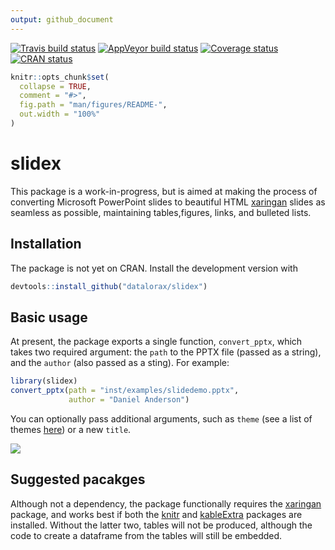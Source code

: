 ```yaml
---
output: github_document
---
```


<!-- README.md is generated from README.Rmd. Please edit that file -->

[![Travis build status](https://travis-ci.org/datalorax/slidex.svg?branch=master)](https://travis-ci.org/datalorax/slidex)
[![AppVeyor build status](https://ci.appveyor.com/api/projects/status/github/datalorax/slidex?branch=master&svg=true)](https://ci.appveyor.com/project/datalorax/slidex)
[![Coverage status](https://codecov.io/gh/datalorax/slidex/branch/master/graph/badge.svg)](https://codecov.io/github/datalorax/slidex?branch=master)
[![CRAN status](https://www.r-pkg.org/badges/version/slidex)](https://cran.r-project.org/package=slidex)

```r
knitr::opts_chunk$set(
  collapse = TRUE,
  comment = "#>",
  fig.path = "man/figures/README-",
  out.width = "100%"
)
```

# slidex

This package is a work-in-progress, but is aimed at making the process of 
converting Microsoft PowerPoint slides to beautiful HTML
[xaringan](https://github.com/yihui/xaringan) slides as seamless as possible,
maintaining tables,figures, links, and bulleted lists.

## Installation
The package is not yet on CRAN. Install the development version with

```r
devtools::install_github("datalorax/slidex")
```

## Basic usage
At present, the package exports a single function, `convert_pptx`, which takes two required argument: the `path` to the PPTX file (passed as a string), and the `author` (also passed as a sting). For example:

```r
library(slidex)
convert_pptx(path = "inst/examples/slidedemo.pptx",
             author = "Daniel Anderson")
```

You can optionally pass additional arguments, such as `theme` (see a list of themes [here](https://github.com/yihui/xaringan/tree/master/inst/rmarkdown/templates/xaringan/resources)) or a new `title`. 

![](https://raw.githubusercontent.com/datalorax/slidex/master/docs/slidex-preview.gif)

## Suggested pacakges
Although not a dependency, the package functionally requires the [xaringan](https://github.com/yihui/xaringan) package, and works best if both the [knitr](https://github.com/yihui/knitr) and [kableExtra](https://github.com/haozhu233/kableExtra) packages are installed. Without the latter two, tables will not be produced, although the code to create a dataframe from the tables will still be embedded.

